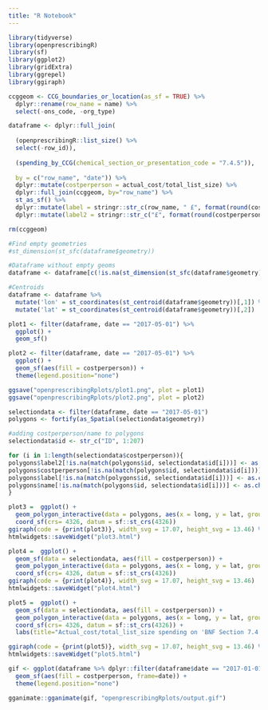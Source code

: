 ```yaml
---
title: "R Notebook"
---
```


```r
library(tidyverse)
library(openprescribingR)
library(sf)
library(ggplot2)
library(gridExtra)
library(ggrepel)
library(ggiraph)
```

```r
ccggeom <- CCG_boundaries_or_location(as_sf = TRUE) %>%
  dplyr::rename(row_name = name) %>%
  select(-ons_code, -org_type)

dataframe <- dplyr::full_join(
  
  (openprescribingR::list_size() %>%
  select(-row_id)), 
  
  (spending_by_CCG(chemical_section_or_presentation_code = "7.4.5")), 
  
  by = c("row_name", "date")) %>%
  dplyr::mutate(costperperson = actual_cost/total_list_size) %>%
  dplyr::full_join(ccggeom, by="row_name") %>%
  st_as_sf() %>%
  dplyr::mutate(label = stringr::str_c(row_name, " £", format(round(costperperson, 2), nsmall = 2))) %>%
  dplyr::mutate(label2 = stringr::str_c("£", format(round(costperperson, 2), nsmall = 2)))

rm(ccggeom)

#Find empty geometries
#st_dimension(st_sfc(dataframe$geometry))

#Dataframe without empty geoms
dataframe <- dataframe[c(!is.na(st_dimension(st_sfc(dataframe$geometry)))),]

#Centroids
dataframe <- dataframe %>%
  mutate('lon' = st_coordinates(st_centroid(dataframe$geometry))[,1]) %>%
  mutate('lat' = st_coordinates(st_centroid(dataframe$geometry))[,2])
```

```r
plot1 <- filter(dataframe, date == "2017-05-01") %>%
  ggplot() +
  geom_sf()

plot2 <- filter(dataframe, date == "2017-05-01") %>%
  ggplot() +
  geom_sf(aes(fill = costperperson)) +
  theme(legend.position="none")

ggsave("openprescribingRplots/plot1.png", plot = plot1)
ggsave("openprescribingRplots/plot2.png", plot = plot2)
```

```r
selectiondata <- filter(dataframe, date == "2017-05-01")
polygons <- fortify(as_Spatial(selectiondata$geometry))

#adding costperperson/name to polygons
selectiondata$id <- str_c("ID", 1:207)

for (i in 1:length(selectiondata$costperperson)){
polygons$label2[!is.na(match(polygons$id, selectiondata$id[i]))] <- as.character(selectiondata$label2[i])
polygons$costperperson[!is.na(match(polygons$id, selectiondata$id[i]))] <- as.character(selectiondata$costperperson[i])
polygons$label[!is.na(match(polygons$id, selectiondata$id[i]))] <- as.character(selectiondata$label[i])
polygons$name[!is.na(match(polygons$id, selectiondata$id[i]))] <- as.character(selectiondata$row_name[i])
}

plot3 =  ggplot() +
  geom_polygon_interactive(data = polygons, aes(x = long, y = lat, group = group, tooltip = name)) +
  coord_sf(crs= 4326, datum = sf::st_crs(4326))
ggiraph(code = {print(plot3)}, width_svg = 17.07, height_svg = 13.46) %>%
htmlwidgets::saveWidget("plot3.html")

plot4 =  ggplot() +
  geom_sf(data = selectiondata, aes(fill = costperperson)) +
  geom_polygon_interactive(data = polygons, aes(x = long, y = lat, group = group, tooltip = label2), alpha = 0.1) +
  coord_sf(crs= 4326, datum = sf::st_crs(4326))
ggiraph(code = {print(plot4)}, width_svg = 17.07, height_svg = 13.46)  %>%
htmlwidgets::saveWidget("plot4.html")

plot5 =  ggplot() +
  geom_sf(data = selectiondata, aes(fill = costperperson)) +
  geom_polygon_interactive(data = polygons, aes(x = long, y = lat, group = group, tooltip = label), alpha = 0.1) +
  coord_sf(crs= 4326, datum = sf::st_crs(4326)) +
  labs(title="Actual_cost/total_list_size spending on 'BNF Section 7.4.5 Drugs', May 2017")

ggiraph(code = {print(plot5)}, width_svg = 17.07, height_svg = 13.46) %>%
htmlwidgets::saveWidget("plot5.html")
```

```r
gif <- ggplot(dataframe %>% dplyr::filter(dataframe$date == "2017-01-01" | dataframe$date == "2017-02-01" | dataframe$date == "2017-03-01" | dataframe$date == "2017-04-01" |dataframe$date == "2017-05-01")) +
  geom_sf(aes(fill = costperperson, frame=date)) +
  theme(legend.position="none")

gganimate::gganimate(gif, "openprescribingRplots/output.gif")
```
